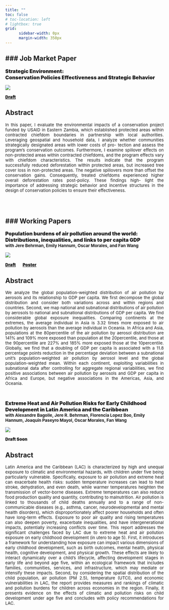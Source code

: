 ```yaml
---
title: ""
toc: false
# toc-location: left
# lightbox: true
grid:
      sidebar-width: 0px
      margin-width: 350px
---
```


### Job Market Paper
---

[Strategic Environment: 
\ 
\
Conservation Policies Effectiveness and Strategic Behavior]{style="font-weight: 900; font-size: 12pt;"}

::: {.column-margin}
![](/papers/zambia/p_15_Eastern_tree_cover_2dig.png){fig-align="center"}
:::

[[Draft](research/paper1/paper_zambia.pdf)]{style="font-weight: 900; font-size: 10pt;"}


<!-- :::{.callout-tip icon=false  appearance="minimal" collapse="true" style="border: none; color: #196c19;"} -->

:::{.callout-tip icon=false  appearance="minimal" collapse="true"} 

# Abstract

<div style="text-align: justify;">

[In this paper, I evaluate the environmental impacts of a conservation project funded by USAID in Eastern Zambia, which established protected areas within contracted chiefdom boundaries in partnership with local authorities. Leveraging geospatial and household data, I analyze whether communities strategically designated areas with lower costs of pro- tection and assess the program’s conservation outcomes. Furthermore, I examine spillover effects on non-protected areas within contracted chiefdoms, and the program effects vary with chiefdom characteristics. The results indicate that the program successfully reduced deforestation within protected areas, but increased tree cover loss in non-protected areas. The negative spillovers more than offset the conservation gains. Consequently, treated chiefdoms experienced higher overall deforestation rates post-policy. These findings high- light the importance of addressing strategic behavior and incentive structures in the design of conservation policies to ensure their effectiveness.]{style="font-size: 10pt;"}

</div>

:::

<br>
<br>


### Working Papers
---


[Population burdens of air pollution around the world: 
<br>
Distributions, inequalities, and links to per capita GDP]{style="font-weight: 900; font-size: 12pt;"}
<br>
[with Jere Behrman, Emily Hannum, Oscar Morales, and Fan Wang]{style="font-weight: 700; font-size: 10pt;"}

::: {.column-margin}
![](/papers/gpp/paper1.png){fig-align="center"}
<!-- ![](/papers/gpp/asia_dist.png){fig-align="center"} -->
:::

[[Draft](research/paper1/paper_global_pollution.pdf)]{style="font-weight: 900; font-size: 10pt;"} &emsp; [[Poster](papers/gpp/Poster_PAA.pdf)]{style="font-weight: 900; font-size: 10pt;"}

<!-- [[Poster](papers/gpp/Poster_PAA.pdf) - [Best Poster award PAA 2024](https://www.populationassociation.org/paa2024/poster-winners)]{style="font-weight: 900; font-size: 10pt;"} -->

:::{.callout-tip icon=false appearance="minimal" collapse="true"}

# Abstract

<div style="text-align: justify;">

[We analyze the global population-weighted distribution of air pollution by aerosols and its relationship to GDP per capita. We first decompose the global distribution and consider both variations across and within regions and countries. Second, we map national and subnational distributions of air pollution by aerosols to national and subnational distributions of GDP per capita. We find considerable global exposure inequalities. Comparing continents at the extremes, the average individual in Asia is 3.32 times more exposed to air pollution by aerosols than the average individual in Oceania. In Africa and Asia, populations at the 80\uth percentile of the air pollution by aerosol distribution are 141\% and 109\% more exposed than population at the 20\uth percentile, and those at the 90\uth percentile are 227\% and 185\% more exposed those at the 10\uth percentile. Globally, we find that a doubling of GDP per capita is associated with a 11.8 percentage points reduction in the percentage deviation between a subnational unit's population-weighted air pollution by aerosol level and the global population-weighted mean. Within each continent, exploiting variabilities in subnational data after controlling for aggregate regional variabilities, we find positive associations between air pollution by aerosols and GDP per capita in Africa and Europe, but negative associations in the Americas, Asia, and Oceania. ]{style="font-size: 10pt;"}

</div>

::: 

<br>

[Extreme Heat and Air Pollution Risks for Early Childhood Development in Latin America and the Caribbean]{style="font-weight: 900; font-size: 12pt;"}
<br>
[with  Alexandre Bagolle, Jere R. Behrman, Florencia Lopez Boo, Emily Hannum, Joaquín Paseyro Mayol, Oscar Morales, Fan Wang]{style="font-weight: 700; font-size: 10pt;"}

::: {.column-margin}
![](/papers/lac/pm25_LAC.png){fig-align="center"}
<!-- ![](/papers/lac/Admin%201_pm25_group_mean_histogram_by_year_kde.png){fig-align="center"} -->
:::


[Draft Soon]{style="font-weight: 900; font-size: 10pt;"} 

<!-- [[Draft](papers/gpp/paper_global_pollution.pdf)]{style="font-weight: 900; font-size: 10pt;"}  -->

:::{.callout-tip icon=false appearance="minimal" collapse="true"}

# Abstract

<div style="text-align: justify;">

[Latin America and the Caribbean (LAC) is characterized by high and unequal exposure to climatic and environmental hazards, with children under five being particularly vulnerable. Specifically, exposure to air pollution and extreme heat can exacerbate health risks: sudden temperature increases can lead to heat stroke, dehydration, and even death, while warmer temperatures heighten the transmission of vector-borne diseases. Extreme temperatures can also reduce food production quality and quantity, contributing to malnutrition. Air pollution is linked to thousands of child deaths annually and to a range of non-communicable diseases (e.g., asthma, cancer, neurodevelopmental and mental health disorders), which disproportionately affect poorer households and often have long-term effects. Exposure to poor air quality and rising temperatures can also deepen poverty, exacerbate inequalities, and have intergenerational impacts, potentially increasing conflicts over time. This report addresses the significant challenges faced by LAC due to extreme heat and air pollution exposure on early childhood development (in utero to age 5). First, it introduces a framework for understanding how exposure can impact various dimensions of early childhood development, such as birth outcomes, mental health, physical health, cognitive development, and physical growth. These effects are likely to interact dynamically over a child’s lifecycle, affecting development stages in early life and beyond age five, within an ecological framework that includes families, communities, services, and infrastructure, which may mediate or intensify these impacts. Second, by considering the spatial distribution of the child population, air pollution (PM 2.5), temperature (UTCI), and economic vulnerabilities in LAC, the report provides measures and rankings of climatic and pollution burdens for children across economies in the region. Finally, it presents evidence on the effects of climatic and pollution risks on child development under age five and concludes with policy recommendations for LAC.]{style="font-size: 10pt;"}

</div>

<br>

:::